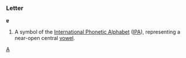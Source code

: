 ===Letter===
'''ɐ'''

#A symbol of the [[International Phonetic Alphabet]] ([[IPA]]), representing a near-open central [[vowel]].
[[Category:IPA symbols|A]]